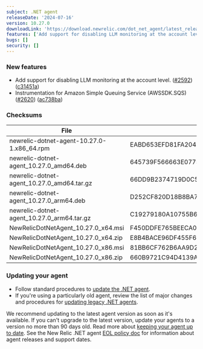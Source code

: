 ```yaml
---
subject: .NET agent
releaseDate: '2024-07-16'
version: 10.27.0
downloadLink: 'https://download.newrelic.com/dot_net_agent/latest_release'
features: ['Add support for disabling LLM monitoring at the account level.','Instrumentation for Amazon Simple Queuing Service (AWSSDK.SQS).']
bugs: []
security: []
---
```


### New features

* Add support for disabling LLM monitoring at the account level. ([#2592](https://github.com/newrelic/newrelic-dotnet-agent/issues/2592)) ([c31451a](https://github.com/newrelic/newrelic-dotnet-agent/commit/c31451a962404115d3cbe924347681919627c9e9))
* Instrumentation for Amazon Simple Queuing Service (AWSSDK.SQS) ([#2620](https://github.com/newrelic/newrelic-dotnet-agent/issues/2620)) ([ac738ba](https://github.com/newrelic/newrelic-dotnet-agent/commit/ac738ba250822b67854f273c4badc8dd45c3602e))

### Checksums
| File | SHA - 256  Hash |
| ---| ---|
| newrelic-dotnet-agent-10.27.0-1.x86_64.rpm | EABD653EFD81FA2041D187766DBB0ECFEF77AB4654A82B0D428BB765C623D8D6 |
| newrelic-dotnet-agent_10.27.0_amd64.deb | 645739F566663E0775BBDAA99EF29A302B2110B2C39C5809876E97CF32FE3D70 |
| newrelic-dotnet-agent_10.27.0_amd64.tar.gz | 66DD9B2374719D0C5CA341889802F1543174761EB97680FF6A80F83290E66F58 |
| newrelic-dotnet-agent_10.27.0_arm64.deb | D252CF820D18B8BA75CB418EA77E5440A5A686324635AB456C22648E9FAD7EC3 |
| newrelic-dotnet-agent_10.27.0_arm64.tar.gz | C19279180A10755B6A37090B3BB1E48189C8BA5C9A73F8D3CA50D37F9A00D196 |
| NewRelicDotNetAgent_10.27.0_x64.msi | F450DDFE765BEECA0012FE6317CE1C84C235D694865A29B59C34DDA101431F65 |
| NewRelicDotNetAgent_10.27.0_x64.zip | E8B4BACE96DF455F63ADEE9C5369AD0DA1DBAB2E3D5FB2B19E902AD1DE53EBB3 |
| NewRelicDotNetAgent_10.27.0_x86.msi | 81BB6CF762B6AA9D2FEDC3EF586D95E5209310232F25ACA573B17BB346DD3FF0 |
| NewRelicDotNetAgent_10.27.0_x86.zip | 660B9721C94D4139AD2EE2C850A3A9102A1DBBBE7D48B598682603522FE88121 |


### Updating your agent

* Follow standard procedures to [update the .NET agent](/docs/agents/net-agent/installation-configuration/update-net-agent).
* If you're using a particularly old agent, review the list of major changes and procedures for [updating legacy .NET agents](/docs/apm/agents/net-agent/installation/update-net-agent/#updating_older_net).

We recommend updating to the latest agent version as soon as it's available. If you can't upgrade to the latest version, update your agents to a version no more than 90 days old. Read more about [keeping your agent up to date](/docs/new-relic-solutions/new-relic-one/install-configure/update-new-relic-agent).
See the New Relic .NET agent [EOL policy doc](/docs/apm/agents/net-agent/getting-started/net-agent-eol-policy) for information about agent releases and support dates.

